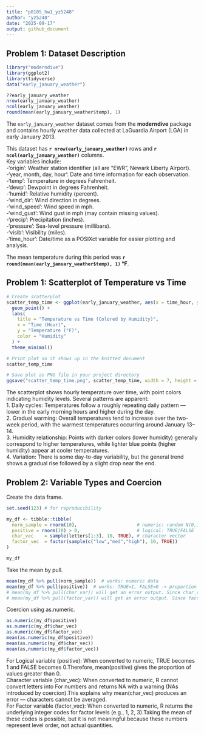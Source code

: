 ```yaml
---
title: "p8105_hw1_yz5248"
author: "yz5248"
date: "2025-09-17"
output: github_document
---
```


## Problem 1: Dataset Description
```r
library("moderndive")
library(ggplot2)
library(tidyverse)
data("early_january_weather")
```

```r
??early_january_weather
nrow(early_january_weather)
ncol(early_january_weather)
round(mean(early_january_weather$temp), 1)
```

The `early_january_weather` dataset comes from the **moderndive** package and contains hourly weather data collected at LaGuardia Airport (LGA) in early January 2013.

This dataset has **`r nrow(early_january_weather)`** rows and **`r ncol(early_january_weather)`** columns.  
Key variables include:  
-'origin': Weather station identifier (all are "EWR", Newark Liberty Airport).  
-'year, month, day, hour': Date and time information for each observation.  
-'temp': Temperature in degrees Fahrenheit.  
-'dewp': Dewpoint in degrees Fahrenheit.  
-'humid': Relative humidity (percent).  
-'wind_dir': Wind direction in degrees.  
-'wind_speed': Wind speed in mph.  
-'wind_gust': Wind gust in mph (may contain missing values).  
-'precip': Precipitation (inches).  
-'pressure': Sea-level pressure (millibars).  
-'visib': Visibility (miles).  
-'time_hour': Date/time as a POSIXct variable for easier plotting and analysis.  

The mean temperature during this period was **`r round(mean(early_january_weather$temp), 1)` °F**.

## Problem 1: Scatterplot of Temperature vs Time

```r
# Create scatterplot
scatter_temp_time <- ggplot(early_january_weather, aes(x = time_hour, y = temp, color = humid)) +
  geom_point() +
  labs(
    title = "Temperature vs Time (Colored by Humidity)",
    x = "Time (Hour)",
    y = "Temperature (°F)",
    color = "Humidity"
  ) +
  theme_minimal()

# Print plot so it shows up in the knitted document
scatter_temp_time

# Save plot as PNG file in your project directory
ggsave("scatter_temp_time.png", scatter_temp_time, width = 7, height = 5)
```

The scatterplot shows hourly temperature over time, with point colors indicating humidity levels. Several patterns are apparent:  
1. Daily cycles: Temperatures follow a roughly repeating daily pattern — lower in the early morning hours and higher during the day.  
2. Gradual warming: Overall temperatures tend to increase over the two-week period, with the warmest temperatures occurring around January 13–14.  
3. Humidity relationship: Points with darker colors (lower humidity) generally correspond to higher temperatures, while lighter blue points (higher humidity) appear at cooler temperatures.  
4. Variation: There is some day-to-day variability, but the general trend shows a gradual rise followed by a slight drop near the end.  


## Problem 2: Variable Types and Coercion
Create the data frame.  
```r
set.seed(123) # for reproducibility

my_df <- tibble::tibble(
  norm_sample = rnorm(10),                      # numeric: random N(0,1)
  positive = rnorm(10) > 0,                     # logical: TRUE/FALSE
  char_vec    = sample(letters[1:3], 10, TRUE), # character vector
  factor_vec  = factor(sample(c("low","med","high"), 10, TRUE))
)

my_df
```

Take the mean by pull.  
```r
mean(my_df %>% pull(norm_sample))  # works: numeric data
mean(my_df %>% pull(positive))  # works: TRUE=1, FALSE=0 -> proportion > 0
# mean(my_df %>% pull(char_var)) will get an error output. Since char_var is a character vector (contains text like "a", "b"), mean() can only work with numeric or logical data.
# mean(my_df %>% pull(factor_var)) will get an error output. Since factor_var is a character vector (contains text like "high", "low"), mean() can only work with numeric or logical data.
```

Coercion using as.numeric.  
```r
as.numeric(my_df$positive)
as.numeric(my_df$char_vec)
as.numeric(my_df$factor_vec)
mean(as.numeric(my_df$positive))
mean(as.numeric(my_df$char_vec))
mean(as,numeric(my_df$factor_vec))
```
For Logical variable (positive): When converted to numeric, TRUE becomes 1 and FALSE becomes 0.Therefore, mean(positive) gives the proportion of values greater than 0.  
Character variable (char_vec): When converted to numeric, R cannot convert letters into For numbers and returns NA with a warning (NAs introduced by coercion).This explains why mean(char_vec) produces an error — characters cannot be averaged.  
For Factor variable (factor_vec): When converted to numeric, R returns the underlying integer codes for factor levels (e.g., 1, 2, 3).Taking the mean of these codes is possible, but it is not meaningful because these numbers represent level order, not actual quantities.